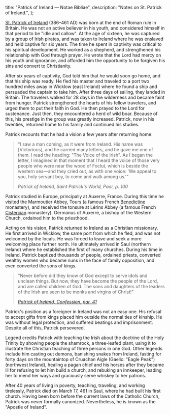   title: "Patrick of Ireland — Notae Bibliae",
  description: "Notes on St. Patrick of Ireland.",
};

<Initial text="Patrick of Ireland"/>

[St. Patrick of Ireland](/glossary/names#patrick) (386–461 AD) was born at the end of Roman rule in Britain. He was not an active believer in his youth, and considered himself in that period to be "idle and callow". At the age of sixteen, he was captured by a group of Irish pirates, and was taken to Ireland where he was enslaved and held captive for six years. The time he spent in captivity was critical to his spiritual development. He worked as a shepherd, and strengthened his relationship with God through prayer. He wrote that the Lord had mercy on his youth and ignorance, and afforded him the opportunity to be forgiven his sins and convert to Christianity.

After six years of captivity, God told him that he would soon go home, and that his ship was ready. He fled his master and traveled to a port two hundred miles away in Wicklow (east Ireland) where he found a ship and persuaded the captain to take him. After three days of sailing, they landed in Britain. The travelers walked for 28 days in the wilderness and became faint from hunger. Patrick strengthened the hearts of his fellow travelers, and urged them to put their faith in God. He then prayed to the Lord for sustenance. Just then, they encountered a herd of wild boar. Because of this, his prestige in the group was greatly increased. Patrick, now in his twenties, returned home to his family and continued his studies.

Patrick recounts that he had a vision a few years after returning home:

> "I saw a man coming, as it were from Ireland. His name was [Victorious], and he carried many letters, and he gave me one of them. I read the heading: "The Voice of the Irish". As I began the letter, I imagined in that moment that I heard the voice of those very people who were near the wood of Foclut, which is beside the western sea—and they cried out, as with one voice: 'We appeal to you, holy servant boy, to come and walk among us.'"
>
> <cite>Patrick of Ireland, *Saint Patrick's World*, Paor, p. 100</cite>

Patrick studied in Europe, principally at Auxerre, France. During this time he visited the Marmoutier Abbey, Tours (a famous French [Benedictine](/people/saints/medieval/benedict-of-nursia) monastery), and received the tonsure at Lérins Abbey (a famous French [Cistercian](/people/saints/medieval/bernard-of-clairvaux) monastery). Germanus of Auxerre, a bishop of the Western Church, ordained him to the priesthood.

Acting on his vision, Patrick returned to Ireland as a Christian missionary. He first arrived in Wicklow, the same port from which he fled, and was not welcomed by the locals. He was forced to leave and seek a more welcoming place further north. He ultimately arrived in Saul (northern Ireland) where he established the first of many churches. During his time in Ireland, Patrick baptized thousands of people, ordained priests, converted wealthy women who became nuns in the face of family opposition, and even converted the sons of kings.

> "Never before did they know of God except to serve idols and unclean things. But now, they have become the people of the Lord, and are called children of God. The sons and daughters of the leaders of the Irish are seen to be monks and virgins of Christ!"
>
> <cite>[Patrick of Ireland, *Confession*, par. 41](https://www.confessio.ie/etexts/confessio_english#41)</cite>

Patrick's position as a foreigner in Ireland was not an easy one. His refusal to accept gifts from kings placed him outside the normal ties of kinship. He was without legal protection, and suffered beatings and imprisonment. Despite all of this, Patrick persevered.

Legend credits Patrick with teaching the Irish about the doctrine of the Holy Trinity by showing people the shamrock, a three-leafed plant, using it to illustrate the Christian teaching of three persons in one God. Other legends include him casting out demons, banishing snakes from Ireland, fasting for forty days on the mountaintop of Cruachan Aigle (Gaelic: "Eagle Peak") (northwest Ireland), healing a pagan chief and his horses after they became ill for refusing to let him build a church, and rebuking an innkeeper, leading her to mend her ways and graciously serve whiskey to her patrons.

After 40 years of living in poverty, teaching, traveling, and working tirelessly, Patrick died on March 17, 461 in Saul, where he had built his first church. Having been born before the current laws of the Catholic Church, Patrick was never formally canonized. Nevertheless, he is known as the "Apostle of Ireland".
